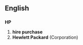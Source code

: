 ==English==
==={{initialism}}===
'''HP'''
# '''hire purchase'''
# '''Hewlett Packard''' (Corporation)